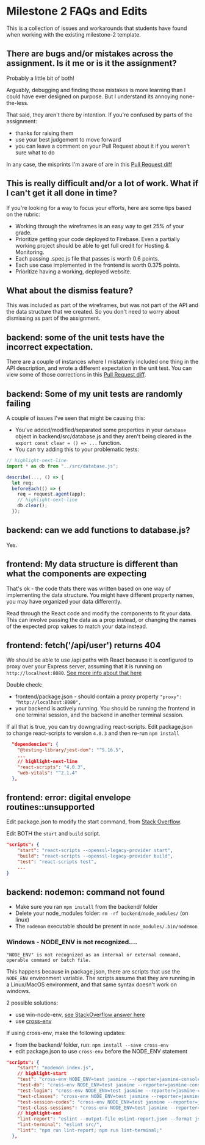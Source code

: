# Milestone 2 FAQs and Edits

This is a collection of issues and workarounds that students have found when working with the existing milestone-2 template.

## There are bugs and/or mistakes across the assignment. Is it me or is it the assignment?

Probably a little bit of both!

Arguably, debugging and finding those mistakes is more learning than I could have ever designed on purpose. But I understand its annoying none-the-less.

That said, they aren't there by intention. If you're confused by parts of the assignment:
* thanks for raising them
* use your best judgement to move forward
* you can leave a comment on your Pull Request about it if you weren't sure what to do

In any case, the misprints I'm aware of are in this [Pull Request diff](https://github.com/2023-ctech-cs5356/milestone-2-template/pull/1/files)

## This is really difficult and/or a lot of work. What if I can't get it all done in time?

If you're looking for a way to focus your efforts, here are some tips based on the rubric:
* Working through the wireframes is an easy way to get 25% of your grade.
* Prioritize getting your code deployed to Firebase. Even a partially working project should be able to get full credit for Hosting & Monitoring.
* Each passing .spec.js file that passes is worth 0.6 points.
* Each use case implemented in the frontend is worth 0.375 points.
* Prioritize having a working, deployed website.

## What about the dismiss feature?

This was included as part of the wireframes, but was not part of the API and the data structure that we created. So you don't need to worry about dismissing as part of the assignment.

## backend: some of the unit tests have the incorrect expectation.

There are a couple of instances where I mistakenly included one thing in the API description, and wrote a different expectation in the unit test. You can view some of those corrections in this [Pull Request diff](https://github.com/2023-ctech-cs5356/milestone-2-template/pull/1/files).

## backend: Some of my unit tests are randomly failing

A couple of issues I've seen that might be causing this:

* You've added/modified/separated some properties in your `database` object in backend/src/database.js and they aren't being cleared in the `export const clear = () => ...` function.
* You can try adding this to your problematic tests:

```js
// highlight-next-line
import * as db from "../src/database.js";

describe(..., () => {
  let req;
  beforeEach(() => {
    req = request.agent(app);
    // highlight-next-line
    db.clear();
  });
```

## backend: can we add functions to database.js?

Yes.

## frontend: My data structure is different than what the components are expecting

That's ok - the code thats there was written based on one way of implementing the data structure. You might have different property names, you may have organized your data differently.

Read through the React code and modify the components to fit your data. This can involve passing the data as a prop instead, or changing the names of the expected prop values to match your data instead.

## frontend: fetch('/api/user') returns 404

We should be able to use /api paths with React because it is configured to proxy over your Express server, assuming that it is running on `http://localhost:8080`. [See more info about that here](../unit-2/frontend/developing-the-frontend#proxy-api)

Double check:
* frontend/package.json - should contain a proxy property `"proxy": "http://localhost:8080",`
* your backend is actively running. You should be running the frontend in one terminal session, and the backend in another terminal session.

If all that is true, you can try downgrading react-scripts. Edit package.json to change react-scripts to version `4.0.3` and then re-run `npm install`

```json title=backend/package.json
  "dependencies": {
    "@testing-library/jest-dom": "^5.16.5",
    ...
    // highlight-next-line
    "react-scripts": "4.0.3",
    "web-vitals": "^2.1.4"
  },
```

## frontend: error: digital envelope routines::unsupported

Edit package.json to modify the start command, from [Stack Overflow](https://stackoverflow.com/a/69713899).

Edit BOTH the `start` and `build` script.

```json title=backend/package.json
"scripts": {
    "start": "react-scripts --openssl-legacy-provider start",
    "build": "react-scripts --openssl-legacy-provider build",
    "test": "react-scripts test",
    ...
}
```

## backend: nodemon: command not found

* Make sure you ran `npm install` from the backend/ folder
* Delete your node_modules folder: `rm -rf backend/node_modules/` (on linux)
* The `nodemon` executable should be present in `node_modules/.bin/nodemon`

### Windows - NODE_ENV is not recognized....

```
"NODE_ENV" is not recognized as an internal or external command, operable command or batch file.
```

This happens because in package.json, there are scripts that use the `NODE_ENV` environment variable. The scripts assume that they are running in a Linux/MacOS environment, and that same syntax doesn't work on windows.

2 possible solutions:
* use win-node-env, [see StackOverflow answer here](https://stackoverflow.com/a/40967643)
* use [cross-env](https://www.npmjs.com/package/cross-env)

If using cross-env, make the following updates:
* from the backend/ folder, run: `npm install --save cross-env`
* edit package.json to use `cross-env` before the NODE_ENV statement

```json title=backend/package.json
"scripts": {
    "start": "nodemon index.js",
    // highlight-start
    "test": "cross-env NODE_ENV=test jasmine --reporter=jasmine-console-reporter",
    "test-db": "cross-env NODE_ENV=test jasmine --reporter=jasmine-console-reporter spec/database.spec.js",
    "test-login": "cross-env NODE_ENV=test jasmine --reporter=jasmine-console-reporter spec/login.spec.js",
    "test-classes": "cross-env NODE_ENV=test jasmine --reporter=jasmine-console-reporter spec/class-endpoints.spec.js",
    "test-session-codes": "cross-env NODE_ENV=test jasmine --reporter=jasmine-console-reporter spec/class-session-code-endpoints.spec.js",
    "test-class-sessions": "cross-env NODE_ENV=test jasmine --reporter=jasmine-console-reporter spec/class-session-endpoints.spec.js",
    // highlight-end
    "lint-report": "eslint --output-file eslint-report.json --format json src/",
    "lint-terminal": "eslint src/",
    "lint": "npm run lint-report; npm run lint-terminal;"
  },
```
